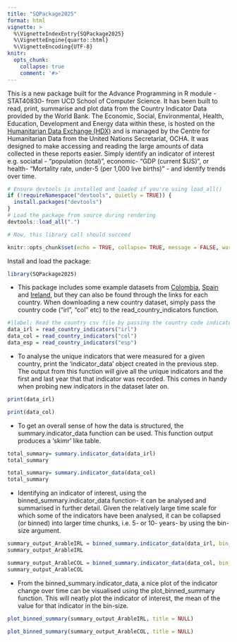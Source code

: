 ```yaml
---
title: "SQPackage2025"
format: html
vignette: >
  %\VignetteIndexEntry{SQPackage2025}
  %\VignetteEngine{quarto::html}
  %\VignetteEncoding{UTF-8}
knitr:
  opts_chunk:
    collapse: true
    comment: '#>'
---
```


This is a new package built for the Advance Programming in R module -STAT40830- from UCD School of Computer Science. It has been built to read, print, summarise and plot data from the Country Indicator Data provided by the World Bank. The Economic, Social, Environmental, Health, Education, Development and Energy data within these, is hosted on the [Humanitarian Data Exchange (HDX)](https://data.humdata.org/) and is managed by the Centre for Humanitarian Data from the United Nations Secretariat, OCHA. It was designed to make accessing and reading the large amounts of data collected in these reports easier. Simply identify an indicator of interest e.g. sociatal - "population (total)", economic- "GDP (current \$US)", or health- "Mortality rate, under-5 (per 1,000 live births)" - and identify trends over time.

```r
# Ensure devtools is installed and loaded if you're using load_all()
if (!requireNamespace("devtools", quietly = TRUE)) {
  install.packages("devtools")
}
# Load the package from source during rendering
devtools::load_all(".")

# Now, this library call should succeed

knitr::opts_chunk$set(echo = TRUE, collapse= TRUE, message = FALSE, warning = FALSE)
```

Install and load the package:

```r
library(SQPackage2025)
```

-   This package includes some example datasets from [Colombia](https://data.humdata.org/dataset/world-bank-combined-indicators-for-colombia), [Spain](https://data.humdata.org/dataset/world-bank-combined-indicators-for-spain) and [Ireland](https://data.humdata.org/dataset/world-bank-combined-indicators-for-ireland), but they can also be found through the links for each country. When downloading a new country dataset, simply pass the country code ("irl", "col" etc) to the read_country_indicators function.

```r
#|label: Read the country csv file by passing the country code indicator
data_irl = read_country_indicators("irl")
data_col = read_country_indicators("col")
data_esp = read_country_indicators("esp")
```

-   To analyse the unique indicators that were measured for a given country, print the 'indicator_data' object created in the previous step. The output from this function will give all the unique indicators and the first and last year that that indicator was recorded. This comes in handy when probing new indicators in the dataset later on.

```r
print(data_irl)
```

```r
print(data_col)
```

-   To get an overall sense of how the data is structured, the summary.indicator_data function can be used. This function output produces a 'skimr' like table.

```r
total_summary= summary.indicator_data(data_irl)
total_summary
```

```r
total_summary= summary.indicator_data(data_col)
total_summary
```

-   Identifying an indicator of interest, using the binned_summary.indicator_data function- it can be analysed and summarised in further detail. Given the relatively large time scale for which some of the indicators have been analysed, it can be collapsed (or binned) into larger time chunks, i.e. 5- or 10- years- by using the bin-size argument.

```r
summary_output_ArableIRL = binned_summary.indicator_data(data_irl, bin_size = 5, indicator_name = "Arable land (hectares)")
summary_output_ArableIRL
```

```r
summary_output_ArableCOL = binned_summary.indicator_data(data_col, bin_size = 10, indicator_name = "Arable land (hectares)")
summary_output_ArableCOL
```

-   From the binned_summary.indicator_data, a nice plot of the indicator change over time can be visualised using the plot_binned_summary function. This will neatly plot the indicator of interest, the mean of the value for that indicator in the bin-size.

```r
plot_binned_summary(summary_output_ArableIRL, title = NULL)
```

```r
plot_binned_summary(summary_output_ArableCOL, title = NULL)
```
